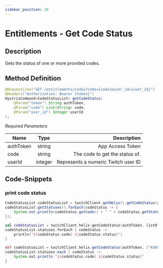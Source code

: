 ```yaml
---
sidebar_position: 20
---
```



# Entitlements - Get Code Status

## Description

Gets the status of one or more provided codes. 


## Method Definition

```java
@RequestLine("GET /entitlements/codes?code={code}&user_id={user_id}")
@Headers("Authorization: Bearer {token}")
HystrixCommand<CodeStatusList> getCodeStatus(
    @Param("token") String authToken,
    @Param("code") List<String> code,
    @Param("user_id") Integer userId
);
```

*Required Parameters*

| Name          | Type      | Description  |
| ------------- |:---------:| -----------------:|
| authToken     | string    | App Access Token |
| code     | string    | The code to get the status of. |
| userId     | integer    | Represents a numeric Twitch user ID |

## Code-Snippets

### print code status

<Tabs groupId="code">
<TabItem value="java" label="Java">

```java
CodeStatusList codeStatusList = twitchClient.getHelix().getCodeStatus(authToken, Arrays.asList("KUHXV-4GXYP-AKAKK"), 156900877).execute();
codeStatusList.getStatuses().forEach(codeStatus -> {
    System.out.println(codeStatus.getCode() + " " + codeStatus.getStatus());
});
```

</TabItem>
<TabItem value="kotlin" label="Kotlin">

```kotlin
val codeStatusList = twitchClient.helix.getCodeStatus(authToken, listOf("KUHXV-4GXYP-AKAKK"), 156900877).execute();
codeStatusList.statuses.forEach { codeStatus -> 
    println("${codeStatus.code} ${codeStatus.status}")
}
```

</TabItem>
<TabItem value="groovy" label="Groovy">

```groovy
def codeStatusList = twitchClient.helix.getCodeStatus(authToken, ["KUHXV-4GXYP-AKAKK"], 156900877).execute();
codeStatusList.statuses.each { codeStatus -> 
    System.out.println "${codeStatus.code} ${codeStatus.status}"
}
```

</TabItem>
</Tabs>
